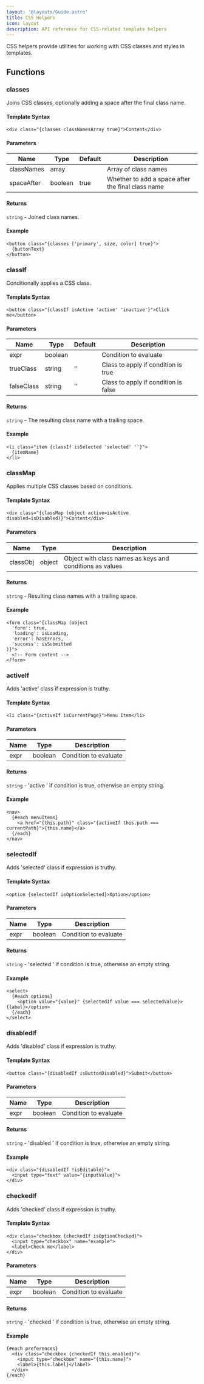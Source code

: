 ```yaml
---
layout: '@layouts/Guide.astro'
title: CSS Helpers
icon: layout
description: API reference for CSS-related template helpers
---
```


CSS helpers provide utilities for working with CSS classes and styles in templates.

## Functions

### classes
Joins CSS classes, optionally adding a space after the final class name.

#### Template Syntax
```sui
<div class="{classes classNamesArray true}">Content</div>
```

#### Parameters
| Name         | Type    | Default | Description |
|--------------|---------|---------|-------------|
| classNames   | array   |         | Array of class names |
| spaceAfter   | boolean | true    | Whether to add a space after the final class name |

#### Returns
`string` - Joined class names.

#### Example
```sui
<button class="{classes ['primary', size, color] true}">
  {buttonText}
</button>
```

### classIf
Conditionally applies a CSS class.

#### Template Syntax
```sui
<button class="{classIf isActive 'active' 'inactive'}">Click me</button>
```

#### Parameters
| Name      | Type    | Default | Description |
|-----------|---------|---------|-------------|
| expr      | boolean |         | Condition to evaluate |
| trueClass | string  | ''      | Class to apply if condition is true |
| falseClass| string  | ''      | Class to apply if condition is false |

#### Returns
`string` - The resulting class name with a trailing space.

#### Example
```sui
<li class="item {classIf isSelected 'selected' ''}">
  {itemName}
</li>
```

### classMap
Applies multiple CSS classes based on conditions.

#### Template Syntax
```sui
<div class="{classMap (object active=isActive disabled=isDisabled)}">Content</div>
```

#### Parameters
| Name     | Type   | Description |
|----------|--------|-------------|
| classObj | object | Object with class names as keys and conditions as values |

#### Returns
`string` - Resulting class names with a trailing space.

#### Example
```sui
<form class="{classMap (object
  'form': true,
  'loading': isLoading,
  'error': hasErrors,
  'success': isSubmitted
)}">
  <!-- Form content -->
</form>
```

### activeIf
Adds 'active' class if expression is truthy.

#### Template Syntax
```sui
<li class="{activeIf isCurrentPage}">Menu Item</li>
```

#### Parameters
| Name | Type    | Description |
|------|---------|-------------|
| expr | boolean | Condition to evaluate |

#### Returns
`string` - 'active ' if condition is true, otherwise an empty string.

#### Example
```sui
<nav>
  {#each menuItems}
    <a href="{this.path}" class="{activeIf this.path === currentPath}">{this.name}</a>
  {/each}
</nav>
```

### selectedIf
Adds 'selected' class if expression is truthy.

#### Template Syntax
```sui
<option {selectedIf isOptionSelected}>Option</option>
```

#### Parameters
| Name | Type    | Description |
|------|---------|-------------|
| expr | boolean | Condition to evaluate |

#### Returns
`string` - 'selected ' if condition is true, otherwise an empty string.

#### Example
```sui
<select>
  {#each options}
    <option value="{value}" {selectedIf value === selectedValue}>{label}</option>
  {/each}
</select>
```

### disabledIf
Adds 'disabled' class if expression is truthy.

#### Template Syntax
```sui
<button class="{disabledIf isButtonDisabled}">Submit</button>
```

#### Parameters
| Name | Type    | Description |
|------|---------|-------------|
| expr | boolean | Condition to evaluate |

#### Returns
`string` - 'disabled ' if condition is true, otherwise an empty string.

#### Example
```sui
<div class="{disabledIf !isEditable}">
  <input type="text" value="{inputValue}">
</div>
```

### checkedIf
Adds 'checked' class if expression is truthy.

#### Template Syntax
```sui
<div class="checkbox {checkedIf isOptionChecked}">
  <input type="checkbox" name="example">
  <label>Check me</label>
</div>
```

#### Parameters
| Name | Type    | Description |
|------|---------|-------------|
| expr | boolean | Condition to evaluate |

#### Returns
`string` - 'checked ' if condition is true, otherwise an empty string.

#### Example
```sui
{#each preferences}
  <div class="checkbox {checkedIf this.enabled}">
    <input type="checkbox" name="{this.name}">
    <label>{this.label}</label>
  </div>
{/each}
```
